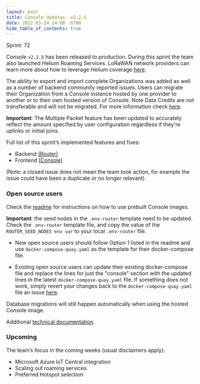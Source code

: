 ```yaml
---
layout: post
title: Console Updates- v2.2.5
date: 2022-03-24 14:00 -0700
hide_table_of_contents: true
---
```


Sprint: 72

Console `v2.2.5` has been released to production. During this sprint the team also launched Helium
Roaming Services. LoRaWAN network providers can learn more about how to leverage Helium coverage
[here](https://blog.helium.com/helium-roaming-services-brings-new-opportunities-for-partners-4d940ee7a030).

<!--truncate-->

The ability to export and import complete Organizations was added as well as a number of backend
community reported issues. Users can migrate their Organization from a Console instance hosted by
one provider to another or to their own hosted version of Console. Note Data Credits are not
transferable and will not be migrated. For more information check
[here](https://docs.helium.com/use-the-network/console/users/#organizations).

**Important**: The Multiple Packet feature has been updated to accurately reflect the amount
specified by user configuration regardless if they're uplinks or initial joins.

Full list of this sprint’s implemented features and fixes:

- Backend [(Router)](https://github.com/helium/router/milestone/10?closed=1)
- Frontend [(Console)](https://github.com/helium/console/milestone/10?closed=1)

(Note: a closed issue does not mean the team took action, for example the issue could have been a
duplicate or no longer relevant).

### Open source users

Check the [readme](https://github.com/helium/console) for instructions on how to use prebuilt
Console images.

**Important**: the seed nodes in the `.env-router` template need to be updated. Check the
`.env-router` template file, and copy the value of the `ROUTER_SEED_NODES env var` to your local
`.env-router` file.

- New open source users should follow Option 1 listed in the readme and use
  `docker-compose-quay.yaml` as the template for their docker-compose file.

- Existing open source users can update their existing docker-compose file and replace the lines for
  just the "console" section with the updated lines in the latest `docker-compose-quay.yaml` file.
  If something does not work, simply revert your changes back to the `docker-compose-quay.yaml` file
  an issue [here](https://github.com/helium/console/issues).

Database migrations will still happen automatically when using the hosted Console image.

Additional
[technical documentation](https://docs.helium.com/use-the-network/run-a-network-server/run-console/#console-setup).

### Upcoming

The team’s focus in the coming weeks (usual disclaimers apply):

- Microsoft Azure IoT Central integration
- Scaling out roaming services
- Preferred Hotspot selection
